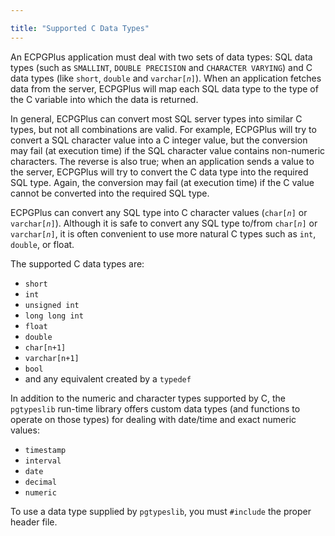 ---

title: "Supported C Data Types"
---

<div id="supported_c_data_types" class="registered_link"></div>

An ECPGPlus application must deal with two sets of data types: SQL data types (such as `SMALLINT`, `DOUBLE PRECISION` and `CHARACTER VARYING`) and C data types (like `short`, `double` and `varchar[`*`n`*`]`). When an application fetches data from the server, ECPGPlus will map each SQL data type to the type of the C variable into which the data is returned.

In general, ECPGPlus can convert most SQL server types into similar C types, but not all combinations are valid. For example, ECPGPlus will try to convert a SQL character value into a C integer value, but the conversion may fail (at execution time) if the SQL character value contains non-numeric characters. The reverse is also true; when an application sends a value to the server, ECPGPlus will try to convert the C data type into the required SQL type. Again, the conversion may fail (at execution time) if the C value cannot be converted into the required SQL type.

ECPGPlus can convert any SQL type into C character values (`char[`*`n`*`]` or `varchar[`*`n`*`]`). Although it is safe to convert any SQL type to/from `char[`*`n`*`]` or `varchar[`*`n`*`]`, it is often convenient to use more natural C types such as `int`, `double`, or float.

The supported C data types are:

- `short`
- `int`
- `unsigned int`
- `long long int`
- `float`
- `double`
- `char[n+1]`
- `varchar[n+1]`
- `bool`
- and any equivalent created by a `typedef`

In addition to the numeric and character types supported by C, the `pgtypeslib` run-time library offers custom data types (and functions to operate on those types) for dealing with date/time and exact numeric values:

- `timestamp`
- `interval`
- `date`
- `decimal`
- `numeric`

To use a data type supplied by `pgtypeslib`, you must `#include` the proper header file.